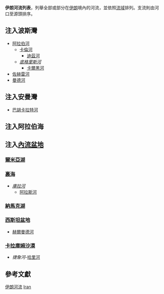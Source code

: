 '''伊朗河流列表'''，列舉全部或部分在[[伊朗|伊朗]]境內的河流，並依照[[流域|流域]]排列。支流則由河口至源頭排序。

== 注入波斯灣==
*[[阿拉伯河|阿拉伯河]]
**[[卡伦河_(伊朗)|卡倫河]]
***[[迪茲河|迪茲河]]
**''[[底格里斯河|底格里斯河]]''
***[[卡爾黑河|卡爾黑河]]
*[[佐赫雷河|佐赫雷河]]
*[[曼德河|曼德河]]

== 注入安曼灣==
*[[巴胡卡拉特河|巴胡卡拉特河]]

== 注入阿拉伯海==

== 注入[[內流盆地|內流盆地]] ==
===[[爾米亞湖|爾米亞湖]]===

===[[裏海|裏海]]===
*''[[庫拉河|庫拉河]]''
**[[阿拉斯河|阿拉斯河]]

===[[納馬克湖|納馬克湖]]===

===[[西斯坦盆地|西斯坦盆地]]===
*[[赫爾曼德河|赫爾曼德河]]

=== [[卡拉庫姆沙漠|卡拉庫姆沙漠]] ===
*''捷詹河''-[[哈里河|哈里河]]

== 參考文獻 ==
{{Reflist}}

{{Asia topic|河流列表}}

[[Category:伊朗河流|]]
[[Category:各國河流列表|Iran]]